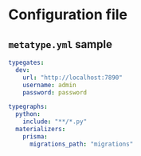 # Configuration file

## `metatype.yml` sample

```yaml
typegates:
  dev:
    url: "http://localhost:7890"
    username: admin
    password: password

typegraphs:
  python:
    include: "**/*.py"
  materializers:
    prisma:
      migrations_path: "migrations"
```
